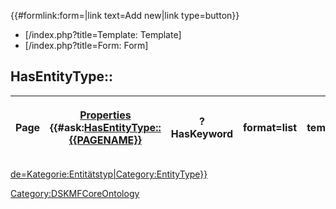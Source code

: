<includeonly>
{{#formlink:form={{PAGENAME}}|link text=Add new|link type=button}}
* [{{SERVER}}{{SCRIPTPATH}}/index.php?title=Template:{{PAGENAME}} Template]
* [{{SERVER}}{{SCRIPTPATH}}/index.php?title=Form:{{PAGENAME}} Form]
== HasEntityType::{{PAGENAME}} ==

{|class="display dskim_datatables"
!Page
![[Component0907067149|Properties]]
{{#ask:[[HasEntityType::{{PAGENAME}}]]
|?HasKeyword
|format=list
|template=SubjectsResultRow2
|link=none
|sep=;
}}
|}
[[{{#switch:{{CONTENTLANG}}|de=Kategorie:Entitätstyp|Category:EntityType}}]]
</includeonly>
<noinclude>[[Category:DSKMFCoreOntology]]</noinclude>

